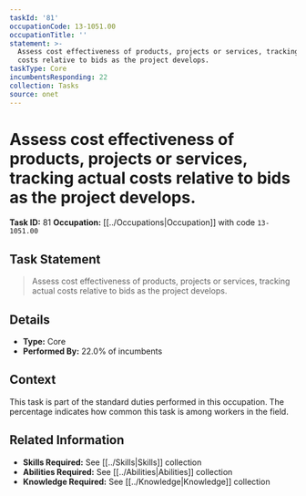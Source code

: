 ```yaml
---
taskId: '81'
occupationCode: 13-1051.00
occupationTitle: ''
statement: >-
  Assess cost effectiveness of products, projects or services, tracking actual
  costs relative to bids as the project develops.
taskType: Core
incumbentsResponding: 22
collection: Tasks
source: onet
---
```

# Assess cost effectiveness of products, projects or services, tracking actual costs relative to bids as the project develops.

**Task ID:** 81
**Occupation:** [[../Occupations|Occupation]] with code `13-1051.00`

## Task Statement

> Assess cost effectiveness of products, projects or services, tracking actual costs relative to bids as the project develops.

## Details

- **Type:** Core
- **Performed By:** 22.0% of incumbents

## Context

This task is part of the standard duties performed in this occupation. The percentage indicates how common this task is among workers in the field.

## Related Information

- **Skills Required:** See [[../Skills|Skills]] collection
- **Abilities Required:** See [[../Abilities|Abilities]] collection
- **Knowledge Required:** See [[../Knowledge|Knowledge]] collection
